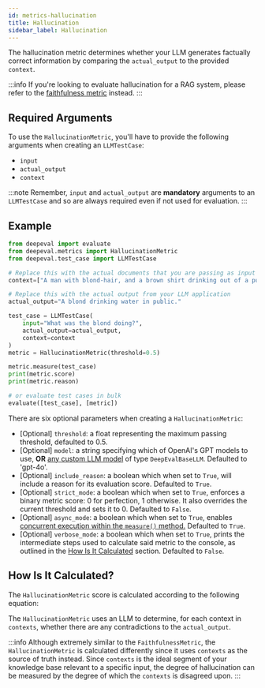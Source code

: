 ```yaml
---
id: metrics-hallucination
title: Hallucination
sidebar_label: Hallucination
---
```



The hallucination metric determines whether your LLM generates factually correct information by comparing the `actual_output` to the provided `context`.

:::info
If you're looking to evaluate hallucination for a RAG system, please refer to the [faithfulness metric](metrics-faithfulness) instead.
:::

## Required Arguments

To use the `HallucinationMetric`, you'll have to provide the following arguments when creating an `LLMTestCase`:

- `input`
- `actual_output`
- `context`

:::note
Remember, `input` and `actual_output` are **mandatory** arguments to an `LLMTestCase` and so are always required even if not used for evaluation.
:::

## Example

```python
from deepeval import evaluate
from deepeval.metrics import HallucinationMetric
from deepeval.test_case import LLMTestCase

# Replace this with the actual documents that you are passing as input to your LLM.
context=["A man with blond-hair, and a brown shirt drinking out of a public water fountain."]

# Replace this with the actual output from your LLM application
actual_output="A blond drinking water in public."

test_case = LLMTestCase(
    input="What was the blond doing?",
    actual_output=actual_output,
    context=context
)
metric = HallucinationMetric(threshold=0.5)

metric.measure(test_case)
print(metric.score)
print(metric.reason)

# or evaluate test cases in bulk
evaluate([test_case], [metric])
```

There are six optional parameters when creating a `HallucinationMetric`:

- [Optional] `threshold`: a float representing the maximum passing threshold, defaulted to 0.5.
- [Optional] `model`: a string specifying which of OpenAI's GPT models to use, **OR** [any custom LLM model](metrics-introduction#using-a-custom-llm) of type `DeepEvalBaseLLM`. Defaulted to 'gpt-4o'.
- [Optional] `include_reason`: a boolean which when set to `True`, will include a reason for its evaluation score. Defaulted to `True`.
- [Optional] `strict_mode`: a boolean which when set to `True`, enforces a binary metric score: 0 for perfection, 1 otherwise. It also overrides the current threshold and sets it to 0. Defaulted to `False`.
- [Optional] `async_mode`: a boolean which when set to `True`, enables [concurrent execution within the `measure()` method.](metrics-introduction#measuring-metrics-in-async) Defaulted to `True`.
- [Optional] `verbose_mode`: a boolean which when set to `True`, prints the intermediate steps used to calculate said metric to the console, as outlined in the [How Is It Calculated](#how-is-it-calculated) section. Defaulted to `False`.

## How Is It Calculated?

The `HallucinationMetric` score is calculated according to the following equation:

<Equation formula="\text{Hallucination} = \frac{\text{Number of Contradicted Contexts}}{\text{Total Number of Contexts}}" />

The `HallucinationMetric` uses an LLM to determine, for each context in `contexts`, whether there are any contradictions to the `actual_output`.

:::info
Although extremely similar to the `FaithfulnessMetric`, the `HallucinationMetric` is calculated differently since it uses `contexts` as the source of truth instead. Since `contexts` is the ideal segment of your knowledge base relevant to a specific input, the degree of hallucination can be measured by the degree of which the `contexts` is disagreed upon.
:::
